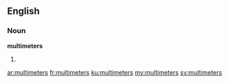 ==English==

===Noun===
'''multimeters'''

# {{plural of|multimeter}}

[[ar:multimeters]]
[[fr:multimeters]]
[[ku:multimeters]]
[[my:multimeters]]
[[sv:multimeters]]